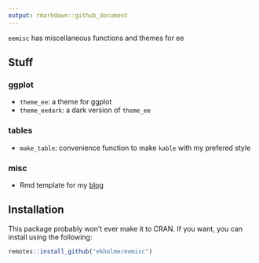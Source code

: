 ```yaml
---
output: rmarkdown::github_document
---
```


`eemisc` has miscellaneous functions and themes for ee

## Stuff

### ggplot

- `theme_ee`: a theme for ggplot
- `theme_eedark`: a dark version of `theme_ee`

### tables

- `make_table`: convenience function to make `kable` with my prefered style

### misc

- Rmd template for my [blog](www.ericekholm.com/blog/)

## Installation

This package probably won't ever make it to CRAN. If you want, you can install using the following:

```r
remotes::install_github("ekholme/eemisc")
```

